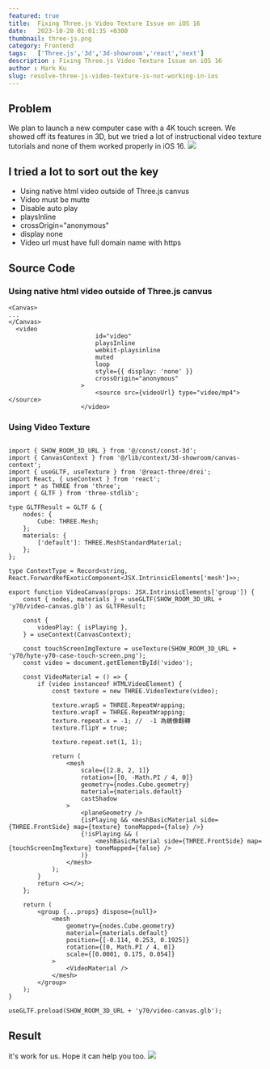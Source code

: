 ```yaml
---
featured: true
title:  Fixing Three.js Video Texture Issue on iOS 16
date:   2023-10-28 01:01:35 +0300
thumbnail: three-js.png
category: Frontend
tags:   ['Three.js','3d','3d-showroom','react','next']
description : Fixing Three.js Video Texture Issue on iOS 16
author : Mark Ku
slug: resolve-three-js-video-texture-is-not-working-in-ios
---
```

## Problem 
We plan to launch a new computer case with a 4K touch screen. We showed off its features in 3D, but we tried a lot of instructional video texture tutorials and none of them worked properly in iOS 16.
![](1.png)  

## I tried a lot to sort out the key 
* Using native html video outside of Three.js canvus
* Video must be mutte
* Disable auto play 
* playsInline
* crossOrigin="anonymous"
* display none 
* Video url must have full domain name with https

## Source Code
### Using native html video outside of Three.js canvus
```
<Canvas>
...
</Canvas>
  <video
                        id="video"
                        playsInline
                        webkit-playsinline
                        muted
                        loop
                        style={{ display: 'none' }}
                        crossOrigin="anonymous"
                    >
                        <source src={videoUrl} type="video/mp4"></source>
                    </video>
```
### Using Video Texture 
```

import { SHOW_ROOM_3D_URL } from '@/const/const-3d';
import { CanvasContext } from '@/lib/context/3d-showroom/canvas-context';
import { useGLTF, useTexture } from '@react-three/drei';
import React, { useContext } from 'react';
import * as THREE from 'three';
import { GLTF } from 'three-stdlib';

type GLTFResult = GLTF & {
    nodes: {
        Cube: THREE.Mesh;
    };
    materials: {
        ['default']: THREE.MeshStandardMaterial;
    };
};

type ContextType = Record<string, React.ForwardRefExoticComponent<JSX.IntrinsicElements['mesh']>>;

export function VideoCanvas(props: JSX.IntrinsicElements['group']) {
    const { nodes, materials } = useGLTF(SHOW_ROOM_3D_URL + 'y70/video-canvas.glb') as GLTFResult;

    const {
        videoPlay: { isPlaying },
    } = useContext(CanvasContext);

    const touchScreenImgTexture = useTexture(SHOW_ROOM_3D_URL + 'y70/hyte-y70-case-touch-screen.png');
    const video = document.getElementById('video');

    const VideoMaterial = () => {
        if (video instanceof HTMLVideoElement) {
            const texture = new THREE.VideoTexture(video);

            texture.wrapS = THREE.RepeatWrapping;
            texture.wrapT = THREE.RepeatWrapping;
            texture.repeat.x = -1; //  -1 為鏡像翻轉
            texture.flipY = true;

            texture.repeat.set(1, 1);

            return (
                <mesh
                    scale={[2.8, 2, 1]}
                    rotation={[0, -Math.PI / 4, 0]}
                    geometry={nodes.Cube.geometry}
                    material={materials.default}
                    castShadow
                >
                    <planeGeometry />
                    {isPlaying && <meshBasicMaterial side={THREE.FrontSide} map={texture} toneMapped={false} />}
                    {!isPlaying && (
                        <meshBasicMaterial side={THREE.FrontSide} map={touchScreenImgTexture} toneMapped={false} />
                    )}
                </mesh>
            );
        }
        return <></>;
    };

    return (
        <group {...props} dispose={null}>
            <mesh
                geometry={nodes.Cube.geometry}
                material={materials.default}
                position={[-0.114, 0.253, 0.1925]}
                rotation={[0, Math.PI / 4, 0]}
                scale={[0.0001, 0.175, 0.054]}
            >
                <VideoMaterial />
            </mesh>
        </group>
    );
}

useGLTF.preload(SHOW_ROOM_3D_URL + 'y70/video-canvas.glb');
```

## Result 
it's work for us. Hope it can help you too.
![](2.png)  



